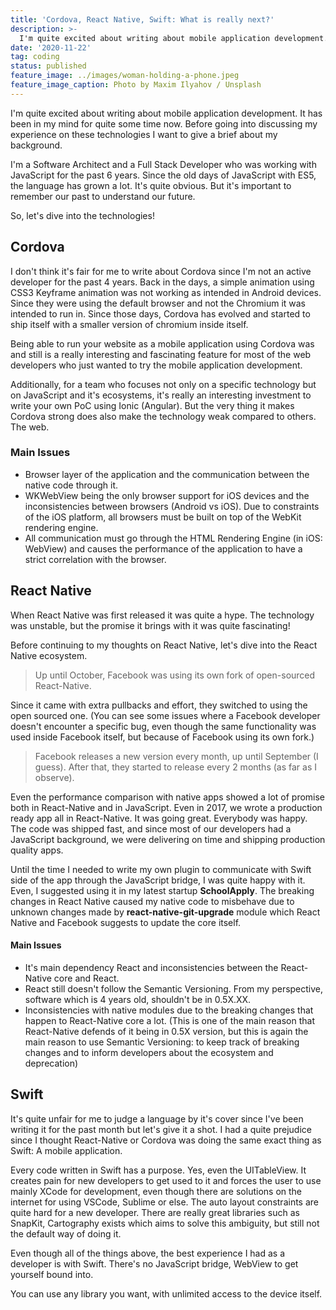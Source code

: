 ```yaml
---
title: 'Cordova, React Native, Swift: What is really next?'
description: >-
  I'm quite excited about writing about mobile application development. It has been in my mind for quite some time now.
date: '2020-11-22'
tag: coding
status: published
feature_image: ../images/woman-holding-a-phone.jpeg
feature_image_caption: Photo by Maxim Ilyahov / Unsplash
---
```


I'm quite excited about writing about mobile application development. It has been in my mind for quite some time now. Before going into discussing my experience on these technologies I want to give a brief about my background.

I'm a Software Architect and a Full Stack Developer who was working with JavaScript for the past 6 years. Since the old days of JavaScript with ES5, the language has grown a lot. It's quite obvious. But it's important to remember our past to understand our future.

So, let's dive into the technologies!

## Cordova

I don't think it's fair for me to write about Cordova since I'm not an active developer for the past 4 years. Back in the days, a simple animation using CSS3 Keyframe animation was not working as intended in Android devices. Since they were using the default browser and not the Chromium it was intended to run in. Since those days, Cordova has evolved and started to ship itself with a smaller version of chromium inside itself.

Being able to run your website as a mobile application using Cordova was and still is a really interesting and fascinating feature for most of the web developers who just wanted to try the mobile application development.

Additionally, for a team who focuses not only on a specific technology but on JavaScript and it's ecosystems, it's really an interesting investment to write your own PoC using Ionic (Angular). But the very thing it makes Cordova strong does also make the technology weak compared to others. The web.

### Main Issues

* Browser layer of the application and the communication between the native code through it.
* WKWebView being the only browser support for iOS devices and the inconsistencies between browsers (Android vs iOS). Due to constraints of the iOS platform, all browsers must be built on top of the WebKit rendering engine.
* All communication must go through the HTML Rendering Engine (in iOS: WebView) and causes the performance of the application to have a strict correlation with the browser.

## React Native

When React Native was first released it was quite a hype. The technology was unstable, but the promise it brings with it was quite fascinating!

Before continuing to my thoughts on React Native, let's dive into the React Native ecosystem.

> Up until October, Facebook was using its own fork of open-sourced React-Native.

Since it came with extra pullbacks and effort, they switched to using the open sourced one. (You can see some issues where a Facebook developer doesn't encounter a specific bug, even though the same functionality was used inside Facebook itself, but because of Facebook using its own fork.)

> Facebook releases a new version every month, up until September (I guess). After that, they started to release every 2 months (as far as I observe).

Even the performance comparison with native apps showed a lot of promise both in React-Native and in JavaScript. Even in 2017, we wrote a production ready app all in React-Native. It was going great. Everybody was happy. The code was shipped fast, and since most of our developers had a JavaScript background, we were delivering on time and shipping production quality apps.

Until the time I needed to write my own plugin to communicate with Swift side of the app through the JavaScript bridge, I was quite happy with it. Even, I suggested using it in my latest startup **SchoolApply**. The breaking changes in React Native caused my native code to misbehave due to unknown changes made by **react-native-git-upgrade** module which React Native and Facebook suggests to update the core itself.

#### Main Issues

* It's main dependency React and inconsistencies between the React-Native core and React.
* React still doesn't follow the Semantic Versioning. From my perspective, software which is 4 years old, shouldn't be in 0.5X.XX.
* Inconsistencies with native modules due to the breaking changes that happen to React-Native core a lot. (This is one of the main reason that React-Native defends of it being in 0.5X version, but this is again the main reason to use Semantic Versioning: to keep track of breaking changes and to inform developers about the ecosystem and deprecation)

## Swift

It's quite unfair for me to judge a language by it's cover since I've been writing it for the past month but let's give it a shot. I had a quite prejudice since I thought React-Native or Cordova was doing the same exact thing as Swift: A mobile application.

Every code written in Swift has a purpose. Yes, even the UITableView. It creates pain for new developers to get used to it and forces the user to use mainly XCode for development, even though there are solutions on the internet for using VSCode, Sublime or else. The auto layout constraints are quite hard for a new developer. There are really great libraries such as SnapKit, Cartography exists which aims to solve this ambiguity, but still not the default way of doing it.

Even though all of the things above, the best experience I had as a developer is with Swift. There's no JavaScript bridge, WebView to get yourself bound into.

You can use any library you want, with unlimited access to the device itself.
